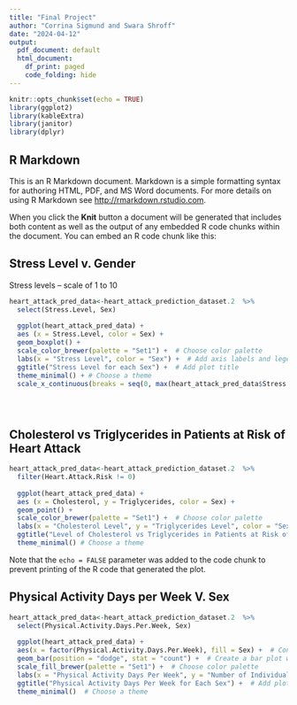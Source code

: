 ---
title: "Final Project"
author: "Corrina Sigmund and Swara Shroff"
date: "2024-04-12"
output: 
  pdf_document: default
  html_document:
    df_print: paged
    code_folding: hide
---

```{r setup, include=FALSE}
knitr::opts_chunk$set(echo = TRUE)
library(ggplot2)
library(kableExtra)
library(janitor)
library(dplyr)

```

## R Markdown

This is an R Markdown document. Markdown is a simple formatting syntax for authoring HTML, PDF, and MS Word documents. For more details on using R Markdown see <http://rmarkdown.rstudio.com>.

When you click the **Knit** button a document will be generated that includes both content as well as the output of any embedded R code chunks within the document. You can embed an R code chunk like this:


## Stress Level v. Gender
Stress levels -- scale of 1 to 10

```{r stress level}

heart_attack_pred_data<-heart_attack_prediction_dataset.2  %>% 
  select(Stress.Level, Sex)
  
  ggplot(heart_attack_pred_data) + 
  aes (x = Stress.Level, color = Sex) +
  geom_boxplot() +  
  scale_color_brewer(palette = "Set1") +  # Choose color palette
  labs(x = "Stress Level", color = "Sex") +  # Add axis labels and legend title
  ggtitle("Stress Level for each Sex") +  # Add plot title
  theme_minimal() + # Choose a theme
  scale_x_continuous(breaks = seq(0, max(heart_attack_pred_data$Stress.Level), by = 1)) #Makes x-axis count by 1





```

## Cholesterol vs Triglycerides in Patients at Risk of Heart Attack

```{r cholesterol vs triglyceride levels}
heart_attack_pred_data<-heart_attack_prediction_dataset.2  %>% 
  filter(Heart.Attack.Risk != 0)
  
  ggplot(heart_attack_pred_data) + 
  aes (x = Cholesterol, y = Triglycerides, color = Sex) +
  geom_point() +  
  scale_color_brewer(palette = "Set1") +  # Choose color palette
  labs(x = "Cholesterol Level", y = "Triglycerides Level", color = "Sex") +  # Add axis labels and legend title
  ggtitle("Level of Cholesterol vs Triglycerides in Patients at Risk of Heart Attack") +  # Add plot title
  theme_minimal() # Choose a theme
```

Note that the `echo = FALSE` parameter was added to the code chunk to prevent printing of the R code that generated the plot.

## Physical Activity Days per Week V. Sex
```{r number of physical activity days vs sex}
heart_attack_pred_data<-heart_attack_prediction_dataset.2  %>% 
  select(Physical.Activity.Days.Per.Week, Sex)
  
  ggplot(heart_attack_pred_data) +
  aes(x = factor(Physical.Activity.Days.Per.Week), fill = Sex) +  # Convert to factor for discrete data
  geom_bar(position = "dodge", stat = "count") +  # Create a bar plot with dodged bars
  scale_fill_brewer(palette = "Set1") +  # Choose color palette
  labs(x = "Physical Activity Days Per Week", y = "Number of Individuals", fill = "Sex") +  # Add axis labels and legend title
  ggtitle("Physical Activity Days Per Week for Each Sex") +  # Add plot title
  theme_minimal()  # Choose a theme

```
